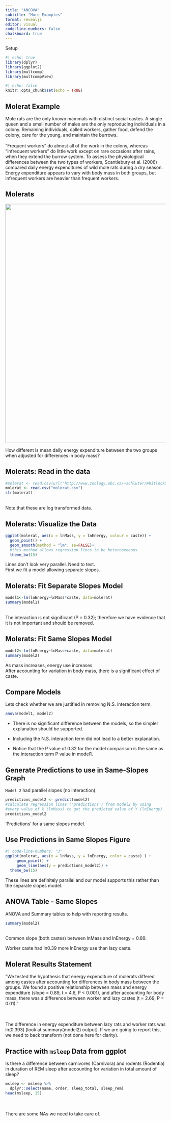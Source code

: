 ```yaml
---
title: "ANCOVA"
subtitle: "More Examples" 
format: revealjs
editor: visual
code-line-numbers: false
chalkboard: true
---
```


Setup

```r
#| echo: true
library(dplyr)
library(ggplot2)
library(multcomp)
library(multcompView)
```

```r
#| echo: false
knitr::opts_chunk$set(echo = TRUE)
```

## Molerat Example {.smaller}

Mole rats are the only known mammals with distinct social castes. A single queen and a small number of males are the only reproducing individuals in a colony. Remaining individuals, called workers, gather food, defend the colony, care for the young, and maintain the burrows. <br> <br> "Frequent workers" do almost all of the work in the colony, whereas "infrequent workers" do little work except on rare occasions after rains, when they extend the burrow system. To assess the physiological differences between the two types of workers, Scantlebury et al. (2006) compared daily energy expenditures of wild mole rats during a dry season. Energy expenditure appears to vary with body mass in both groups, but infrequent workers are heavier than frequent workers.

## Molerats

![](images/molerat.jpeg){fig-align="center" width="750"}

How different is mean daily energy expenditure between the two groups when adjusted for differences in body mass?

## Molerats: Read in the data

```r
#molerat <- read.csv(url("http://www.zoology.ubc.ca/~schluter/WhitlockSchluter/wp-content/data/chapter18/chap18e4MoleRatLayabouts.csv"))
molerat <- read.csv("molerat.csv")
str(molerat)
```

</br> Note that these are log transformed data.

## Molerats: Visualize the Data

```r
ggplot(molerat, aes(x = lnMass, y = lnEnergy, colour = caste)) +
  geom_point() +
  geom_smooth(method = "lm", se=FALSE)+ 
  #this method allows regression lines to be heterogeneous
  theme_bw(15)
```

Lines don't look very parallel. Need to test. </br> First we fit a model allowing separate slopes.

## Molerats: Fit Separate Slopes Model {.smaller}

```r
model1<-lm(lnEnergy~lnMass*caste, data=molerat)
summary(model1)
```

</br> The interaction is not significant (P = 0.32); therefore we have evidence that it is not important and should be removed.

## Molerats: Fit Same Slopes Model {.smaller}

```r
model2<-lm(lnEnergy~lnMass+caste, data=molerat)
summary(model2)
```

As mass increases, energy use increases. </br> After accounting for variation in body mass, there is a significant effect of caste.

## Compare Models

Lets check whether we are justified in removing N.S. interaction term.

```r
anova(model1, model2)
```

-   There is no significant difference between the models, so the simpler explanation should be supported.

-   Including the N.S. interaction term did not lead to a better explanation.

-   Notice that the P value of 0.32 for the model comparison is the same as the interaction term P value in model1.

## Generate Predictions to use in Same-Slopes Graph

`Model 2` had parallel slopes (no interaction).

```r
predictions_model2 <- predict(model2) 
#calculate regression lines ('predictions') from model2 by using
#every value of X (lnMass) to get the predicted value of Y (lnEnergy)
predictions_model2
```

'Predictions' for a same slopes model.

## Use Predictions in Same Slopes Figure

```r
#| code-line-numbers: "3"
ggplot(molerat, aes(x = lnMass, y = lnEnergy, color = caste) ) +
     geom_point() +
     geom_line(aes(y = predictions_model2)) +
  theme_bw(15)
```

These lines are definitely parallel and our model supports this rather than the separate slopes model.

## ANOVA Table - Same Slopes {.smaller}

ANOVA and Summary tables to help with reporting results.

```r
summary(model2)
```

</br> Common slope (both castes) between lnMass and lnEnergy = 0.89.

Worker caste had ln0.39 more lnEnergy use than lazy caste.

## Molerat Results Statement

"We tested the hypothesis that energy expenditure of molerats differed among castes after accounting for differences in body mass between the groups. We found a positive relationship between mass and energy expenditure (slope = 0.89, t = 4.6, P \< 0.001), and after accounting for body mass, there was a difference between worker and lazy castes (t = 2.69, P = 0.01)."

</br> </br> The difference in energy expenditure between lazy rats and worker rats was ln(0.393) \[look at summary(model2) output\]. If we are going to report this, we need to back transform (not done here for clarity).

## Practice with `msleep` Data from ggplot {.smaller}

Is there a difference between carnivores (Carnivora) and rodents (Rodentia) in duration of REM sleep after accounting for variation in total amount of sleep?

```r
msleep <- msleep %>% 
  dplyr::select(name, order, sleep_total, sleep_rem)
head(msleep, 15)
```

</br> </br> There are some NAs we need to take care of.
